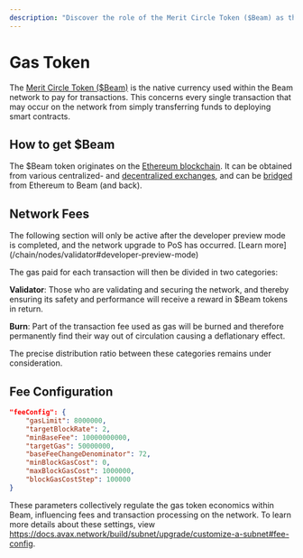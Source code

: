 ```yaml
---
description: "Discover the role of the Merit Circle Token ($Beam) as the gas token for the Beam network, covering its utilization, distribution, and fee configuration."
---
```



# Gas Token

The [Merit Circle Token ($Beam)](https://www.coingecko.com/en/coins/beam-2) is the native currency used within the Beam network to pay for transactions. This concerns every single transaction that may occur on the network from simply transferring funds to deploying smart contracts.

## How to get $Beam

The $Beam token originates on the [Ethereum blockchain](https://etherscan.io/token/0x62d0a8458ed7719fdaf978fe5929c6d342b0bfce).
It can be obtained from various centralized- and [decentralized exchanges](https://app.uniswap.org/swap?chain=mainnet&outputCurrency=0x62d0a8458ed7719fdaf978fe5929c6d342b0bfce),
and can be [bridged](/chain/beam-ecosystem/bridge) from Ethereum to Beam (and back).

## Network Fees

<Callout type="warning">
  The following section will only be active after the developer preview mode is
  completed, and the network upgrade to PoS has occurred. [Learn
  more](/chain/nodes/validator#developer-preview-mode)
</Callout>

The gas paid for each transaction will then be divided in two categories:

**Validator**: Those who are validating and securing the network, and thereby ensuring its safety and performance will receive a reward in $Beam tokens in return.

**Burn**: Part of the transaction fee used as gas will be burned and therefore permanently find their way out of circulation causing a deflationary effect.

The precise distribution ratio between these categories remains under consideration.

## Fee Configuration

```json filename="genesis.json"
"feeConfig": {
    "gasLimit": 8000000,
    "targetBlockRate": 2,
    "minBaseFee": 10000000000,
    "targetGas": 50000000,
    "baseFeeChangeDenominator": 72,
    "minBlockGasCost": 0,
    "maxBlockGasCost": 1000000,
    "blockGasCostStep": 100000
}
```

These parameters collectively regulate the gas token economics within Beam, influencing fees and transaction processing on the network. To learn more details about these settings, view https://docs.avax.network/build/subnet/upgrade/customize-a-subnet#fee-config.
